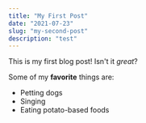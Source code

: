 ```yaml
---
title: "My First Post"
date: "2021-07-23"
slug: "my-second-post"
description: "test"
---
```


This is my first blog post! Isn't it *great*?

Some of my **favorite** things are:

* Petting dogs
* Singing
* Eating potato-based foods